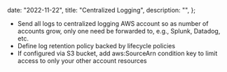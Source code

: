 
  date: "2022-11-22",
  title: "Centralized Logging",
  description: "",
};


- Send all logs to centralized logging AWS account so as number of accounts grow, only one need be forwarded to, e.g., Splunk, Datadog, etc.
- Define log retention policy backed by lifecycle policies
- If configured via S3 bucket, add aws:SourceArn condition key to limit access to only your other account resources
